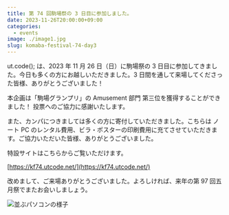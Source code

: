 ```yaml
---
title: 第 74 回駒場祭の 3 日目に参加しました。
date: 2023-11-26T20:00:00+09:00
categories:
  - events
image: ./image1.jpg
slug: komaba-festival-74-day3
---
```


ut.code(); は、2023 年 11 月 26 日（日）に駒場祭の 3 日目に参加してきました。今日も多くの方にお越しいただきました。3 日間を通して来場してくださった皆様、ありがとうございました！

本企画は「駒場グランプリ」の Amusement 部門 第三位を獲得することができました！ 投票へのご協力に感謝いたします。

また、カンパにつきましては多くの方に寄付していただきました。こちらは ノート PC のレンタル費用、ビラ・ポスターの印刷費用に充てさせていただきます。ご協力いただいた皆様、ありがとうございました。

特設サイトはこちらからご覧いただけます。

[https://kf74.utcode.net/](https://kf74.utcode.net/)

改めまして、ご来場ありがとうございました。よろしければ、来年の第 97 回五月祭でまたお会いしましょう。

![並ぶパソコンの様子](./image2.jpg)
